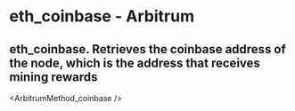 # eth_coinbase  - Arbitrum

## eth_coinbase.  Retrieves the coinbase address of the node, which is the address that receives mining rewards


<ArbitrumMethod_coinbase  />
